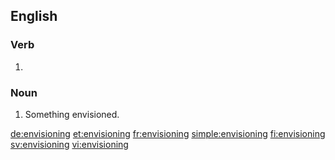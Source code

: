 ==English==

===Verb===
{{head|en|present participle}}

# {{present participle of|envision|lang=en}}

===Noun===
{{en-noun}}

# Something envisioned.

[[de:envisioning]]
[[et:envisioning]]
[[fr:envisioning]]
[[simple:envisioning]]
[[fi:envisioning]]
[[sv:envisioning]]
[[vi:envisioning]]